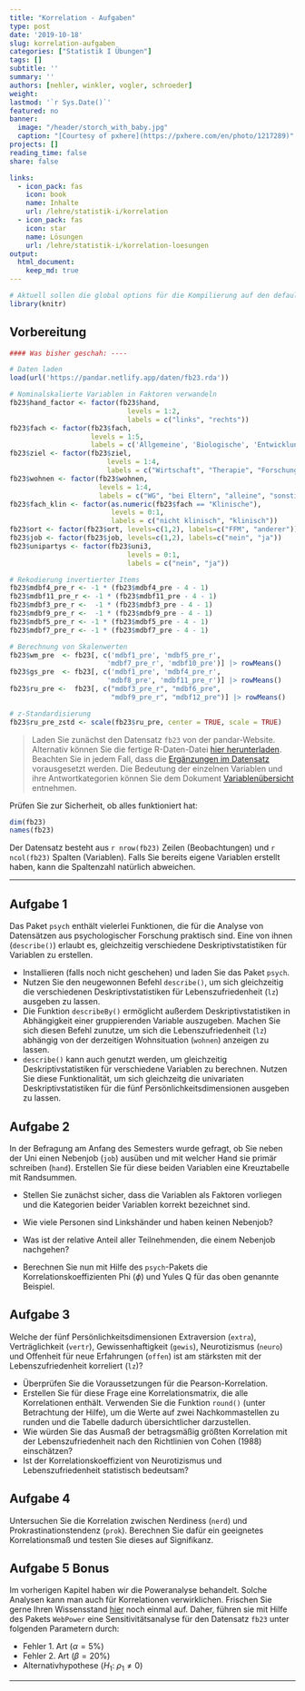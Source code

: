 ```yaml
---
title: "Korrelation - Aufgaben" 
type: post
date: '2019-10-18' 
slug: korrelation-aufgaben
categories: ["Statistik I Übungen"] 
tags: [] 
subtitle: ''
summary: '' 
authors: [nehler, winkler, vogler, schroeder]
weight:
lastmod: '`r Sys.Date()`'
featured: no
banner:
  image: "/header/storch_with_baby.jpg"
  caption: "[Courtesy of pxhere](https://pxhere.com/en/photo/1217289)"
projects: []
reading_time: false
share: false

links:
  - icon_pack: fas
    icon: book
    name: Inhalte
    url: /lehre/statistik-i/korrelation
  - icon_pack: fas
    icon: star
    name: Lösungen
    url: /lehre/statistik-i/korrelation-loesungen
output:
  html_document:
    keep_md: true
---
```


```r
# Aktuell sollen die global options für die Kompilierung auf den default Einstellungen gelassen werden
library(knitr)
```

## Vorbereitung

```r
#### Was bisher geschah: ----

# Daten laden
load(url('https://pandar.netlify.app/daten/fb23.rda'))

# Nominalskalierte Variablen in Faktoren verwandeln
fb23$hand_factor <- factor(fb23$hand,
                             levels = 1:2,
                             labels = c("links", "rechts"))
fb23$fach <- factor(fb23$fach,
                    levels = 1:5,
                    labels = c('Allgemeine', 'Biologische', 'Entwicklung', 'Klinische', 'Diag./Meth.'))
fb23$ziel <- factor(fb23$ziel,
                        levels = 1:4,
                        labels = c("Wirtschaft", "Therapie", "Forschung", "Andere"))
fb23$wohnen <- factor(fb23$wohnen, 
                      levels = 1:4, 
                      labels = c("WG", "bei Eltern", "alleine", "sonstiges"))
fb23$fach_klin <- factor(as.numeric(fb23$fach == "Klinische"),
                         levels = 0:1,
                         labels = c("nicht klinisch", "klinisch"))
fb23$ort <- factor(fb23$ort, levels=c(1,2), labels=c("FFM", "anderer"))
fb23$job <- factor(fb23$job, levels=c(1,2), labels=c("nein", "ja"))
fb23$unipartys <- factor(fb23$uni3,
                             levels = 0:1,
                             labels = c("nein", "ja"))

# Rekodierung invertierter Items
fb23$mdbf4_pre_r <- -1 * (fb23$mdbf4_pre - 4 - 1)
fb23$mdbf11_pre_r <- -1 * (fb23$mdbf11_pre - 4 - 1)
fb23$mdbf3_pre_r <-  -1 * (fb23$mdbf3_pre - 4 - 1)
fb23$mdbf9_pre_r <-  -1 * (fb23$mdbf9_pre - 4 - 1)
fb23$mdbf5_pre_r <- -1 * (fb23$mdbf5_pre - 4 - 1)
fb23$mdbf7_pre_r <- -1 * (fb23$mdbf7_pre - 4 - 1)

# Berechnung von Skalenwerten
fb23$wm_pre  <- fb23[, c('mdbf1_pre', 'mdbf5_pre_r', 
                        'mdbf7_pre_r', 'mdbf10_pre')] |> rowMeans()
fb23$gs_pre  <- fb23[, c('mdbf1_pre', 'mdbf4_pre_r', 
                        'mdbf8_pre', 'mdbf11_pre_r')] |> rowMeans()
fb23$ru_pre <-  fb23[, c("mdbf3_pre_r", "mdbf6_pre", 
                         "mdbf9_pre_r", "mdbf12_pre")] |> rowMeans()

# z-Standardisierung
fb23$ru_pre_zstd <- scale(fb23$ru_pre, center = TRUE, scale = TRUE)

```

> Laden Sie zunächst den Datensatz `fb23` von der pandar-Website. Alternativ können Sie die fertige R-Daten-Datei [<i class="fas fa-download"></i> hier herunterladen](/daten/fb23.rda). Beachten Sie in jedem Fall, dass die [Ergänzungen im Datensatz](/lehre/statistik-i/korrelation/#prep) vorausgesetzt werden. Die Bedeutung der einzelnen Variablen und ihre Antwortkategorien können Sie dem Dokument [Variablenübersicht](/lehre/statistik-i/variablen.pdf) entnehmen.

Prüfen Sie zur Sicherheit, ob alles funktioniert hat: 

```r
dim(fb23)
names(fb23)
```

Der Datensatz besteht aus `r nrow(fb23)` Zeilen (Beobachtungen) und `r ncol(fb23)` Spalten (Variablen). Falls Sie bereits eigene Variablen erstellt haben, kann die Spaltenzahl natürlich abweichen.


***

## Aufgabe 1

Das Paket `psych` enthält vielerlei Funktionen, die für die Analyse von Datensätzen aus psychologischer Forschung praktisch sind. Eine von ihnen (`describe()`) erlaubt es, gleichzeitig verschiedene Deskriptivstatistiken für Variablen zu erstellen.

  * Installieren (falls noch nicht geschehen) und laden Sie das Paket `psych`.
  * Nutzen Sie den neugewonnen Befehl `describe()`, um sich gleichzeitig die verschiedenen Deskriptivstatistiken für Lebenszufriedenheit (`lz`) ausgeben zu lassen.
  * Die Funktion `describeBy()` ermöglicht außerdem Deskriptivstatistiken in Abhängigkeit einer gruppierenden Variable auszugeben. Machen Sie sich diesen Befehl zunutze, um sich die Lebenszufriedenheit (`lz`) abhängig von der derzeitigen Wohnsituation (`wohnen`) anzeigen zu lassen.
  * `describe()` kann auch genutzt werden, um gleichzeitig Deskriptivstatistiken für verschiedene Variablen zu berechnen. Nutzen Sie diese Funktionalität, um sich gleichzeitg die univariaten Deskriptivstatistiken für die fünf Persönlichkeitsdimensionen ausgeben zu lassen.


## Aufgabe 2

In der Befragung am Anfang des Semesters wurde gefragt, ob Sie neben der Uni einen Nebenjob (`job`) ausüben und mit welcher Hand sie primär schreiben (`hand`). Erstellen Sie für diese beiden Variablen eine Kreuztabelle mit Randsummen.

  * Stellen Sie zunächst sicher, dass die Variablen als Faktoren vorliegen und die Kategorien beider Variablen korrekt bezeichnet sind. 
  * Wie viele Personen sind Linkshänder und haben keinen Nebenjob? 
  * Was ist der relative Anteil aller Teilnehmenden, die einem Nebenjob nachgehen?

  * Berechnen Sie nun mit Hilfe des `psych`-Pakets die Korrelationskoeffizienten Phi ($\phi$) und Yules Q für das oben genannte Beispiel.


## Aufgabe 3

Welche der fünf Persönlichkeitsdimensionen Extraversion (`extra`), Verträglichkeit (`vertr`), Gewissenhaftigkeit (`gewis`), Neurotizismus (`neuro`) und Offenheit für neue Erfahrungen (`offen`) ist am stärksten mit der Lebenszufriedenheit korreliert (`lz`)?

  * Überprüfen Sie die Voraussetzungen für die Pearson-Korrelation.
  * Erstellen Sie für diese Frage eine Korrelationsmatrix, die alle Korrelationen enthält. Verwenden Sie die Funktion `round()` (unter Betrachtung der Hilfe), um die Werte auf zwei Nachkommastellen zu runden und die Tabelle dadurch übersichtlicher darzustellen.
  * Wie würden Sie das Ausmaß der betragsmäßig größten Korrelation mit der Lebenszufriedenheit nach den Richtlinien von Cohen (1988) einschätzen?
  * Ist der Korrelationskoeffizient von Neurotizismus und Lebenszufriedenheit statistisch bedeutsam?

## Aufgabe 4

Untersuchen Sie die Korrelation zwischen Nerdiness (`nerd`) und Prokrastinationstendenz (`prok`). Berechnen Sie dafür ein geeignetes Korrelationsmaß und testen Sie dieses auf Signifikanz.


## Aufgabe 5 Bonus

Im vorherigen Kapitel haben wir die Poweranalyse behandelt. Solche Analysen kann man auch für Korrelationen verwirklichen. Frischen Sie gerne Ihren Wissensstand [hier](/lehre/statistik-i/simulation-poweranalyse/) noch einmal auf.
Daher, führen sie mit Hilfe des Pakets `WebPower` eine Sensitivitätsanalyse für den Datensatz `fb23` unter folgenden Parametern durch:

  * Fehler 1. Art ($\alpha = 5\%$)
  * Fehler 2. Art ($\beta = 20\%$)
  * Alternativhypothese ($H_1$: $\rho_1 \neq 0$)




***
